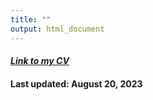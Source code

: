 ```yaml
---
title: ""
output: html_document
---
```


<!-- ## [*Link to my CV*](https://github.com/dattran-hydroeco/Dat-Tran-Website/blob/main/1_Dat%20_CV_%20updated_06272023.pdf) -->

#### [*Link to my CV*](https://aaea.execinc.com/edibo/Uploads/Profile_23_09_08_19_20_53_30__207_126_22_254_0.pdf)
#### Last updated: August 20, 2023
